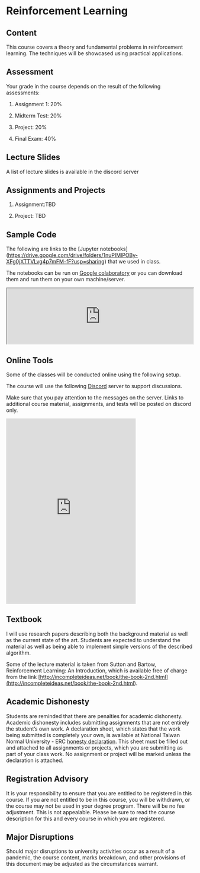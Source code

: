# Reinforcement Learning

## Content

This course covers a theory and fundamental problems in reinforcement learning. 
The techniques will be showcased using practical applications.

## Assessment

Your grade in the course depends on the result of the following assessments:

1) Assignment 1: 20%

2) Midterm Test: 20%

3) Project: 20%

4) Final Exam: 40%

## Lecture Slides

A list of lecture slides is available in the discord server

## Assignments and Projects

1) Assignment:TBD

1) Project: TBD

## Sample Code

The following are links to the [Jupyter notebooks] (<https://drive.google.com/drive/folders/1nuPIMlPOBy-XFg0jXTTVLvg4p7mFM-fF?usp=sharing>) that we used in class.

The notebooks can be run on [Google colaboratory](<https://colab.research.google.com/>) or you can download them and run them
on your own machine/server.

<div>
<iframe src="https://drive.google.com/embeddedfolderview?id=1nuPIMlPOBy-XFg0jXTTVLvg4p7mFM-fF" width="100%"></iframe>
</div>

## Online Tools

Some of the classes will be conducted online using the following setup.

The course will use the following [Discord](<http://www.discord.com>) server 
to support discussions.

Make sure that you pay attention to the messages on the server. Links to
additional course material, assignments, and tests will be posted on discord only.

<div>
<iframe src="https://discord.com/widget?id=694873739434655774&theme=dark" width="350" height="500" allowtransparency="true" frameBorder="0" sandbox="allow-popups allow-popups-to-escape-sandbox allow-same-origin allow-scripts"></iframe>
</div>

## Textbook
I will use research papers describing both the background material as well as the 
current state of the art. 
Students are expected to understand the material as well as being able to implement 
simple versions of the described algorithm. 

Some of the lecture material is taken from Sutton and Bartow, Reinforcement Learning: 
An Introduction, which is available free of charge from the link [http://incompleteideas.net/book/the-book-2nd.html](<http://incompleteideas.net/book/the-book-2nd.html>).

## Academic Dishonesty

Students are reminded that there are penalties for academic dishonesty. 
Academic dishonesty includes submitting assignments that are not entirely the student’s own work. 
A declaration sheet, which states that the work being submitted is completely your own, is  available at National Taiwan Normal University - ERC 
[honesty declaration](<https://docs.google.com/document/d/1VBXr9XeQqVWjMotxhb0qhim5mFffQ85YU86El-wlkZ0/edit?usp=sharing>). 
This sheet must be filled out and attached to all assignments or projects, 
which you are submitting as part of your class work. 
No assignment or project will be marked unless the declaration is attached.

## Registration Advisory 

It is your responsibility to ensure that you are entitled to be registered in this course. If you are not entitled to be in this course, you will be withdrawn, or the course may not be used in your degree program. There will be no fee adjustment. This is not appealable. Please be sure to read the course description for this 
and every course in which you are registered.

## Major Disruptions

Should major disruptions to university activities occur as a result of a pandemic, 
the course content, marks breakdown, and other provisions of this document may be 
adjusted as the circumstances warrant.


